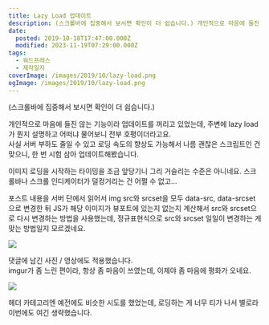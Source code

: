 ```yaml
---
title: Lazy Load 업데이트
description: (스크롤바에 집중해서 보시면 확인이 더 쉽습니다.) 개인적으로 마음에 들진 않는 기능이라 업데이트를 꺼리고 있었는데, 주변에 lazy load가 뭔지 설명하고 어떠냐 물어보니 전부 호평이더라고요.사실 서버 부하도 줄일 수 있고 로딩 속도의 향상도 가능해서 나름 괜찮은 스크립트인 건 맞으니, 한 번 시험 삼아 업데이트해봤습니다. 이미지 로딩을 시작하는 타이밍을 조금 앞당기니 그리 거슬리는 수준은 아니네요. 스크롤바나 스크롤 인디케이터가
date:
  posted: 2019-10-18T17:47:00.000Z
  modified: 2023-11-19T07:29:00.000Z
tags:
  - 워드프레스
  - 제작일지
coverImage: /images/2019/10/lazy-load.png
ogImage: /images/2019/10/lazy-load.png
---
```


(스크롤바에 집중해서 보시면 확인이 더 쉽습니다.)

개인적으로 마음에 들진 않는 기능이라 업데이트를 꺼리고 있었는데, 주변에 lazy load가 뭔지 설명하고 어떠냐 물어보니 전부 호평이더라고요.  
사실 서버 부하도 줄일 수 있고 로딩 속도의 향상도 가능해서 나름 괜찮은 스크립트인 건 맞으니, 한 번 시험 삼아 업데이트해봤습니다.

이미지 로딩을 시작하는 타이밍을 조금 앞당기니 그리 거슬리는 수준은 아니네요. 스크롤바나 스크롤 인디케이터가 덜컹거리는 건 어쩔 수 없고…

포스트 내용을 서버 단에서 읽어서 img src와 srcset을 모두 data-src, data-srcset으로 변경한 뒤 JS가 해당 이미지가 뷰포트에 있는지 없는지 계산해서 src와 srcset으로 다시 변경하는 방법을 사용했는데, 정규표현식으로 src와 srcset 일일이 변경하는 게 맞는 방법일지 모르겠네요.

![](/images/2019/10/lazy-load-comment.png)

댓글에 남긴 사진 / 영상에도 적용했습니다.  
imgur가 좀 느린 편이라, 항상 좀 마음이 쓰였는데, 이제야 좀 마음에 평화가 오네요.

![](/images/2019/10/lazy-load-2.png)

헤더 카테고리엔 예전에도 비슷한 시도를 했었는데, 로딩하는 게 너무 티가 나서 별로라 이번에도 여긴 생략했습니다.